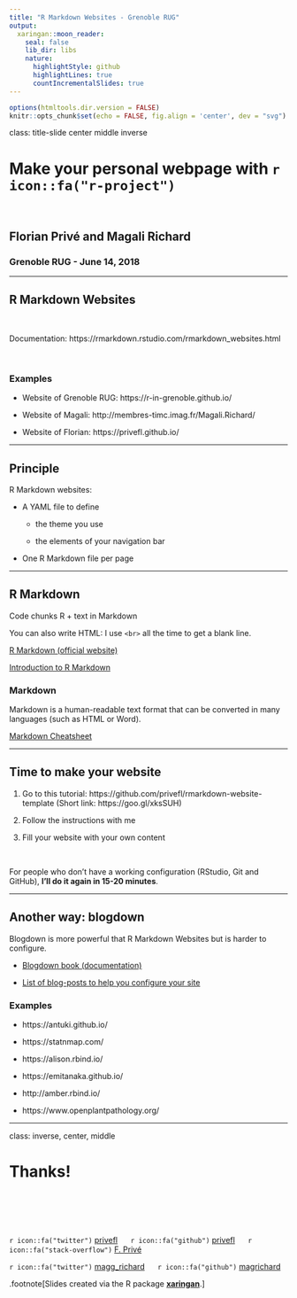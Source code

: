 ```yaml
---
title: "R Markdown Websites - Grenoble RUG"
output:
  xaringan::moon_reader:
    seal: false
    lib_dir: libs
    nature:
      highlightStyle: github
      highlightLines: true
      countIncrementalSlides: true
---
```


```r
options(htmltools.dir.version = FALSE)
knitr::opts_chunk$set(echo = FALSE, fig.align = 'center', dev = "svg")
```

class: title-slide center middle inverse

# Make your personal webpage with `r icon::fa("r-project")`

<br>

## Florian Privé and Magali Richard

### Grenoble RUG - June 14, 2018

---

## R Markdown Websites

<br>

Documentation: https://rmarkdown.rstudio.com/rmarkdown_websites.html

<br>

### Examples

- Website of Grenoble RUG: https://r-in-grenoble.github.io/

- Website of Magali: http://membres-timc.imag.fr/Magali.Richard/

- Website of Florian: https://privefl.github.io/

---

## Principle

R Markdown websites:

- A YAML file to define 

    - the theme you use
    
    - the elements of your navigation bar
    
- One R Markdown file per page

---

## R Markdown

Code chunks R + text in Markdown

You can also write HTML: I use `<br>` all the time to get a blank line.

[R Markdown (official website)](https://rmarkdown.rstudio.com/)

[Introduction to R Markdown](http://r4ds.had.co.nz/r-markdown.html)

### Markdown

Markdown is a human-readable text format that can be converted in many languages (such as HTML or Word).

[Markdown Cheatsheet](https://github.com/adam-p/markdown-here/wiki/Markdown-Cheatsheet)

---

## Time to make your website

1. Go to this tutorial: https://github.com/privefl/rmarkdown-website-template (Short link: https://goo.gl/xksSUH)

2. Follow the instructions with me

3. Fill your website with your own content

<br>

For people who don't have a working configuration (RStudio, Git and GitHub), **I'll do it again in 15-20 minutes**.

---

## Another way: blogdown

Blogdown is more powerful that R Markdown Websites but is harder to configure.

- [Blogdown book (documentation)](https://bookdown.org/yihui/blogdown/)

- [List of blog-posts to help you configure your site](https://maraaverick.rbind.io/2017/10/keeping-up-with-blogdown/)

### Examples

- https://antuki.github.io/

- https://statnmap.com/

- https://alison.rbind.io/

- https://emitanaka.github.io/

- http://amber.rbind.io/

- https://www.openplantpathology.org/

---

class: inverse, center, middle

# Thanks!

<br/><br/>

<br/>

`r icon::fa("twitter")` [privefl](https://twitter.com/privefl) &nbsp;&nbsp;&nbsp;&nbsp; `r icon::fa("github")` [privefl](https://github.com/privefl) &nbsp;&nbsp;&nbsp;&nbsp; `r icon::fa("stack-overflow")` [F. Privé](https://stackoverflow.com/users/6103040/f-priv%c3%a9)

`r icon::fa("twitter")` [magg_richard](https://twitter.com/magg_richard) &nbsp;&nbsp;&nbsp;&nbsp; `r icon::fa("github")` [magrichard](https://github.com/magrichard)


.footnote[Slides created via the R package [**xaringan**](https://github.com/yihui/xaringan).]
